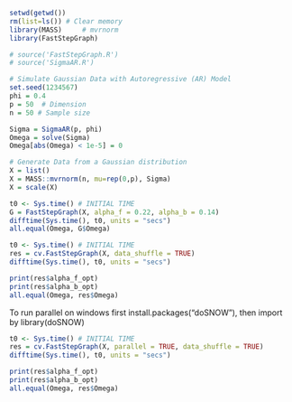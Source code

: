 ```r
setwd(getwd())
rm(list=ls()) # Clear memory
library(MASS)     # mvrnorm
library(FastStepGraph)

# source('FastStepGraph.R')
# source('SigmaAR.R')

# Simulate Gaussian Data with Autoregressive (AR) Model
set.seed(1234567)
phi = 0.4 
p = 50  # Dimension
n = 50 # Sample size

Sigma = SigmaAR(p, phi)
Omega = solve(Sigma)  
Omega[abs(Omega) < 1e-5] = 0  

# Generate Data from a Gaussian distribution 
X = list()
X = MASS::mvrnorm(n, mu=rep(0,p), Sigma)
X = scale(X)
```

```r
t0 <- Sys.time() # INITIAL TIME
G = FastStepGraph(X, alpha_f = 0.22, alpha_b = 0.14)
difftime(Sys.time(), t0, units = "secs")
all.equal(Omega, G$Omega)
```

```r
t0 <- Sys.time() # INITIAL TIME
res = cv.FastStepGraph(X, data_shuffle = TRUE)
difftime(Sys.time(), t0, units = "secs")

print(res$alpha_f_opt)
print(res$alpha_b_opt)
all.equal(Omega, res$Omega)
```
To run parallel on windows first install.packages("doSNOW"), then import by library(doSNOW)


```r
t0 <- Sys.time() # INITIAL TIME
res = cv.FastStepGraph(X, parallel = TRUE, data_shuffle = TRUE)
difftime(Sys.time(), t0, units = "secs")

print(res$alpha_f_opt)
print(res$alpha_b_opt)
all.equal(Omega, res$Omega)
```
